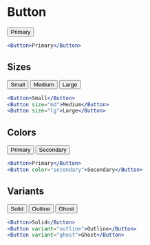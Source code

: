 
# Button

<div className="mt-6">
  <Button>Primary</Button>
</div>

```jsx copy
<Button>Primary</Button>
```

## Sizes

<div className="mt-6 flex items-start gap-5">
  <Button>Small</Button>
  <Button size="md">Medium</Button>
  <Button size="lg">Large</Button>
</div>

```jsx copy
<Button>Small</Button>
<Button size="md">Medium</Button>
<Button size="lg">Large</Button>
```

## Colors

<div className="mt-6 flex items-start gap-5">
  <Button>Primary</Button>
  <Button color="secondary">Secondary</Button>
</div>

```jsx copy
<Button>Primary</Button>
<Button color="secondary">Secondary</Button>
```

## Variants

<div className="mt-6 flex items-start gap-5">
  <Button>Solid</Button>
  <Button variant="outline">Outline</Button>
  <Button variant="ghost">Ghost</Button>
</div>

```jsx copy
<Button>Solid</Button>
<Button variant="outline">Outline</Button>
<Button variant="ghost">Ghost</Button>
```
